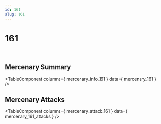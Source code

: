 ```yaml
---
id: 161
slug: 161
---
```



# 161

<div style = {{ display: "flex" }}>
    <Image img={require('@site/static/img/mercenaries/illust/thum_char_view_n_161.jpg')}/>
    <Image img={require('@site/static/img/mercenaries/illust/thum_char_view_o_161.jpg')}/>
</div>

## Mercenary Summary

<TableComponent
  columns={ mercenary_info_161 }
  data={ mercenary_161 }
/>

## Mercenary Attacks

<TableComponent
  columns={ mercenary_attack_161 }
  data={ mercenary_161_attacks }
/>